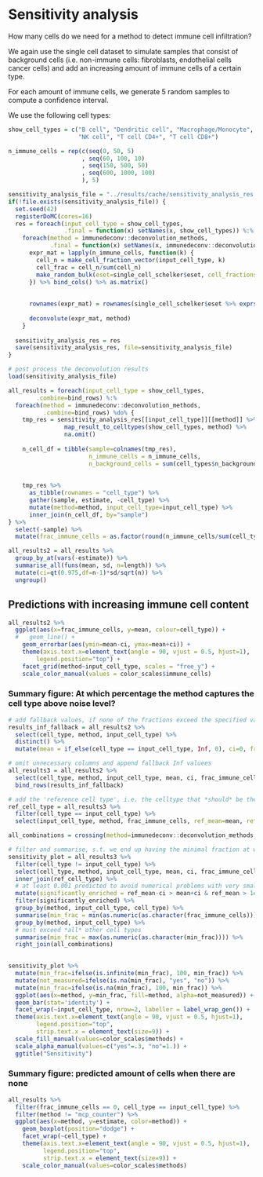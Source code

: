 # Sensitivity analysis
How many cells do we need for a method to detect immune cell infiltration?

We again use the single cell dataset to simulate samples that consist of background cells
(i.e. non-immune cells: fibroblasts, endothelial cells cancer cells) and add an increasing amount 
of immune cells of a certain type. 

For each amount of immune cells, we generate 5 random samples to compute a confidence interval. 

We use the following cell types:
```r
show_cell_types = c("B cell", "Dendritic cell", "Macrophage/Monocyte",
                    "NK cell", "T cell CD4+", "T cell CD8+")
```

```r
n_immune_cells = rep(c(seq(0, 50, 5)
                     , seq(60, 100, 10)
                     , seq(150, 500, 50)
                     , seq(600, 1000, 100)
                     ), 5)
```

```r
sensitivity_analysis_file = "../results/cache/sensitivity_analysis_res.rda"
if(!file.exists(sensitivity_analysis_file)) {
  set.seed(42)
  registerDoMC(cores=16)
  res = foreach(input_cell_type = show_cell_types,
                .final = function(x) setNames(x, show_cell_types)) %:% 
    foreach(method = immunedeconv::deconvolution_methods,
            .final = function(x) setNames(x, immunedeconv::deconvolution_methods)) %dopar% {
      expr_mat = lapply(n_immune_cells, function(k) {
        cell_n = make_cell_fraction_vector(input_cell_type, k)
        cell_frac = cell_n/sum(cell_n)
        make_random_bulk(eset=single_cell_schelker$eset, cell_fractions = cell_frac, n_cells = sum(cell_n))
      }) %>% bind_cols() %>% as.matrix()
      
      
      rownames(expr_mat) = rownames(single_cell_schelker$eset %>% exprs())
      
      deconvolute(expr_mat, method)
    }
  
  sensitivity_analysis_res = res
  save(sensitivity_analysis_res, file=sensitivity_analysis_file)
}


```

```r
# post process the deconvolution results
load(sensitivity_analysis_file)

all_results = foreach(input_cell_type = show_cell_types, 
        .combine=bind_rows) %:% 
  foreach(method = immunedeconv::deconvolution_methods,
          .combine=bind_rows) %do% {
    tmp_res = sensitivity_analysis_res[[input_cell_type]][[method]] %>%
                map_result_to_celltypes(show_cell_types, method) %>%
                na.omit() 
    
    n_cell_df = tibble(sample=colnames(tmp_res),
                       n_immune_cells = n_immune_cells,
                       n_background_cells = sum(cell_types$n_background_cells)) 
                  
    
    tmp_res %>%
      as_tibble(rownames = "cell_type") %>%
      gather(sample, estimate, -cell_type) %>%
      mutate(method=method, input_cell_type=input_cell_type) %>%
      inner_join(n_cell_df, by="sample")
} %>% 
  select(-sample) %>% 
  mutate(frac_immune_cells = as.factor(round(n_immune_cells/sum(cell_types$n_background_cells) * 100, 2)))

all_results2 = all_results %>% 
  group_by_at(vars(-estimate)) %>% 
  summarise_all(funs(mean, sd, n=length)) %>%
  mutate(ci=qt(0.975,df=n-1)*sd/sqrt(n)) %>%
  ungroup()
```

## Predictions with increasing immune cell content
```r
all_results2 %>% 
  ggplot(aes(x=frac_immune_cells, y=mean, colour=cell_type)) +
  #   geom_line() + 
    geom_errorbar(aes(ymin=mean-ci, ymax=mean+ci)) + 
    theme(axis.text.x=element_text(angle = 90, vjust = 0.5, hjust=1),
        legend.position="top") + 
    facet_grid(method~input_cell_type, scales = "free_y") + 
    scale_color_manual(values = color_scales$immune_cells)
```

### Summary figure: At which percentage the method captures the cell type above noise level? 
```r
# add fallback values, if none of the fractions exceed the specified value
results_inf_fallback = all_results2 %>%
  select(cell_type, method, input_cell_type) %>%
  distinct() %>% 
  mutate(mean = if_else(cell_type == input_cell_type, Inf, 0), ci=0, frac_immune_cells = as.factor(Inf))

# omit unnecessary columns and append fallback Inf valuees
all_results3 = all_results2 %>% 
  select(cell_type, method, input_cell_type, mean, ci, frac_immune_cells) %>% 
  bind_rows(results_inf_fallback)

# add the 'reference cell type', i.e. the celltype that *should* be there as an additional column
ref_cell_type = all_results3 %>% 
  filter(cell_type == input_cell_type) %>% 
  select(input_cell_type, method, frac_immune_cells, ref_mean=mean, ref_ci=ci)

all_combinations = crossing(method=immunedeconv::deconvolution_methods, input_cell_type=show_cell_types)

# filter and summarise, s.t. we end up having the minimal fraction at which the celltype is distinguishable from the others
sensitivity_plot = all_results3 %>% 
  filter(cell_type != input_cell_type) %>% 
  select(cell_type, method, input_cell_type, mean, ci, frac_immune_cells) %>% 
  inner_join(ref_cell_type) %>% 
  # at least 0.001 predicted to avoid numerical problems with very small values (-> xCell). 
  mutate(significantly_enriched = ref_mean-ci > mean+ci & ref_mean > 1e-3) %>%
  filter(significantly_enriched) %>%
  group_by(method, input_cell_type, cell_type) %>% 
  summarise(min_frac = min(as.numeric(as.character(frac_immune_cells)))) %>% 
  group_by(method, input_cell_type) %>% 
  # must exceed *all* other cell types
  summarise(min_frac = max(as.numeric(as.character(min_frac)))) %>% 
  right_join(all_combinations)
  

```

```r
sensitivity_plot %>%
  mutate(min_frac=ifelse(is.infinite(min_frac), 100, min_frac)) %>% 
  mutate(not_measured=ifelse(is.na(min_frac), "yes", "no")) %>%
  mutate(min_frac=ifelse(is.na(min_frac), 100, min_frac)) %>% 
  ggplot(aes(x=method, y=min_frac, fill=method, alpha=not_measured)) + 
  geom_bar(stat='identity') + 
  facet_wrap(~input_cell_type, nrow=2, labeller = label_wrap_gen()) +  
  theme(axis.text.x=element_text(angle = 90, vjust = 0.5, hjust=1),
        legend.position="top",
        strip.text.x = element_text(size=9)) +
  scale_fill_manual(values=color_scales$methods) + 
  scale_alpha_manual(values=c("yes"=.3, "no"=1.)) + 
  ggtitle("Sensitivity")

```


### Summary figure: predicted amount of cells when there are none
```r
all_results %>% 
  filter(frac_immune_cells == 0, cell_type == input_cell_type) %>%
  filter(method != "mcp_counter") %>% 
  ggplot(aes(x=method, y=estimate, color=method)) + 
    geom_boxplot(position="dodge") + 
    facet_wrap(~cell_type) + 
    theme(axis.text.x=element_text(angle = 90, vjust = 0.5, hjust=1),
          legend.position="top",
          strip.text.x = element_text(size=9)) +
    scale_color_manual(values=color_scales$methods) 

```
